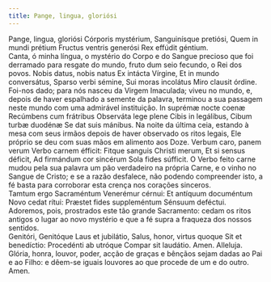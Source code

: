 ```yaml
---
title: Pange, lingua, gloriósi
---
```


<div class="grid grid-cols-2 gap-5">
  <span class="text-justify">
    Pange, lingua, gloriósi Córporis mystérium, Sanguinísque pretiósi, Quem in
    mundi prétium Fructus ventris generósi Rex effúdit géntium.
  </div>
  <span class="text-justify">
    Canta, ó minha língua, o mystério do Corpo e do Sangue precioso que foi
    derramado para resgate do mundo, fruto dum seio fecundo, o Rei dos povos.
  </div>
  <span class="text-justify">
    Nobis datus, nobis natus Ex intácta Vírgine, Et in mundo conversátus, Sparso
    verbi sémine, Sui moras incolátus Miro clausit órdine.
  </div>
  <span class="text-justify">
    Foi-nos dado; para nós nasceu da Virgem Imaculada; viveu no mundo, e, depois
    de haver espalhado a semente da palavra, terminou a sua passagem neste mundo
    com uma admirável instituição.
  </div>
  <span class="text-justify">
    In suprémæ nocte coenæ Recúmbens cum frátribus Observáta lege plene Cibis in
    legálibus, Cibum turbæ duodénæ Se dat suis mánibus.
  </div>
  <span class="text-justify">
    Na noite da última ceia, estando à mesa com seus irmãos depois de haver
    observado os ritos legais, Ele próprio se deu com suas mãos em alimento aos
    Doze.
  </div>
  <span class="text-justify">
    Verbum caro, panem verum Verbo carnem éfficit: Fitque sanguis Christi merum,
    Et si sensus déficit, Ad firmándum cor sincérum Sola fides súfficit.
  </div>
  <span class="text-justify">
    O Verbo feito carne mudou pela sua palavra um pão verdadeiro na própria
    Carne, e o vinho no Sangue de Cristo; e se a razão desfalece, não podendo
    compreender isto, a fé basta para corroborar esta crença nos corações
    sinceros.
  </div>
</div>

<div class="grid grid-cols-2 gap-5">
  <span class="text-justify">
    Tamtum ergo Sacraméntum Venerémur cérnui: Et antíquum documéntum Novo cedat
    rítui: Præstet fides suppleméntum Sénsuum deféctui.
  </div>
  <span class="text-justify">
    Adoremos, pois, prostrados este tão grande Sacramento: cedam os ritos
    antigos o lugar ao novo mystério e que a fé supra a fraqueza dos nossos
    sentidos.
  </div>
</div>

<div class="grid grid-cols-2 gap-5">
  <span class="text-justify">
    Genitóri, Genitóque Laus et jubilátio, Salus, honor, virtus quoque Sit et
    benedíctio: Procedénti ab utróque Compar sit laudátio. Amen. Alleluja.
  </div>
  <span class="text-justify">
    Glória, honra, louvor, poder, acção de graças e bênçãos sejam dadas ao Pai e
    ao Filho: e dêem-se iguais louvores ao que procede de um e do outro. Amen.
  </div>
</div>
